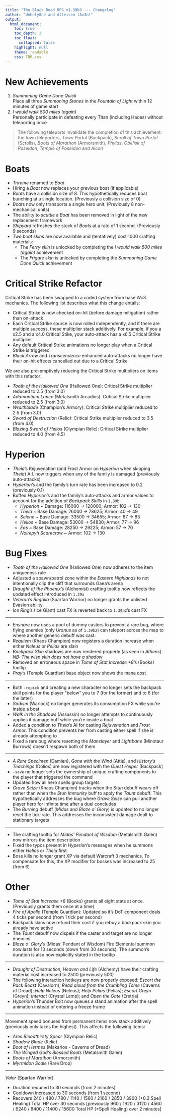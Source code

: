 ```yaml
---
title: "The Black Road RPG v1.39b3 --- Changelog"
author: "Unholy0ne and Alteisen (Av3n)"
output: 
  html_document: 
    toc: true
    toc_depth: 2
    toc_float:
      collapsed: false
    highlight: null
    theme: readable
    css: TBR.css
---
```


# New Achievements

1. *Summoning Game Done Quick*<br>Place all three *Summoning Stones* in the *Fountain of Light* within 12 minutes of game start
2. *I would walk 500 miles (again)*<br>Personally participate in defeating every Titan (including Hades) without teleporting once

> The following teleports invalidate the completion of this achievement: the town teleporters, *Town Portal* (Backpack), *Scroll of Town Portal* (Scrolls), *Boots of Marathon* (Armorsmith), *Phylas*, *Obelisk of Poseidon*, *Temple of Poseidon* and *Alcon*


# Boats

- *Trireme* renamed to *Boat*
- Hiring a *Boat* now replaces your previous boat (if applicable)
- *Boat*s have a collision size of 8. This hypothetically reduces boat bunching at a single location. (Previously a collision size of 0)
- *Boat*s now only transports a single hero unit. (Previously 8 non-mechanical units)
- The ability to *scuttle* a *Boat* has been removed in light of the new replacement framework
- *Shipyard* refreshes the stock of *Boats* at a rate of 1 second. (Previously 9 seconds)
- *Two boat skins* are now available and (tentatively) cost 1000 crafting materials:
  + The *Ferry skin* is unlocked by completing the *I would walk 500 miles (again)* achievement
  + The *Frigate skin* is unlocked by completing the *Summoning Game Done Quick* achievement
  
# Critical Strike Refactor
Critical Strike has been swapped to a coded system from base Wc3 mechanics. The following list describes what this change entails: 

- Critical Strike is now checked on-hit (before damage mitigation) rather than on-attack
- Each Critical Strike source is now rolled independently, and if there are multiple success, these multiplier stack additively. For example, if you a x2.5 and a x4.0 Critical Stike, your auto-attack has a x6.5 Critical Strike multiplier
- Any default Critical Strike animations no longer play when a Critical Strike is triggered
- *Black Arrow* and *Transcendence* enhanced auto-attacks no longer have their on-hit effects cancelled out due to a Critical Strike

We are also pre-emptively reducing the Critical Strike multipliers on items with this refactor:

- *Tooth of the Hallowed One* (Hallowed One): Critical Strike multiplier reduced to 2.5 (from 3.0)
- *Adamantium Lance* (Metalsmith Arcadios): Critical Strike multiplier reduced to 2.5 (from 3.0)
- *Wraithblade* (Champion's Armory): Critical Strike multiplier reduced to 2.5 (from 3.0)
- *Sword of Destruction* (Relic): Critical Strike multiplier reduced to 3.5 (from 4.0)
- *Blazing Sword of Helios* (Olympian Relic): Critical Strike multiplier reduced to 4.0 (from 4.5)
  
# Hyperion
  
- *Theia*'s Rejuvenation (and Frost Armor on *Hyperion* when skipping *Theia*) A.I. now triggers when any of the family is damaged (previously auto-attacks)
- *Hyperion*'s and the family's turn rate has been increased to 0.2 (previously 0.1)
- Buffed *Hyperion*'s and the family's auto-attacks and armor values to account for the addition of *Backpack Skills* in `1.39b`:
  + *Hyperion* ~ Damage: 116000 → 120000; Armor: 102 → 130
  + *Theia* ~ Base Damage: 76000 → 78625; Armor: 40 → 49
  + *Selene* ~ Base Damage: 33500 → 34655; Armor: 67 → 83
  + *Helios* ~ Base Damage: 53000 → 54830; Armor: 77 → 96
  + *Eos* ~ Base Damage: 28250 → 29225; Armor: 57 → 70
  + *Noirepyh Scarecrow* ~ Armor: 102 → 130

# Bug Fixes

- *Tooth of the Hallowed One* (Hallowed One) now adheres to the item uniqueness rule
- Adjusted a spawn/patrol zone within the *Eastern Highlands* to not intentionally clip the cliff that surrounds Gaea's arena
- *Draught of the Phoenix*'s (Alchemist) crafting tooltip now reflects the updated effect introduced in `1.39a`
- *Veteran's Regalia* (Spartan Warrior) no longer grants the unlisted Evasion ability
- *Ice Ring*'s (Ice Giant) cast FX is reverted back to `1.39a2`'s cast FX

---

- *Ensnare* now uses a pool of dummy casters to prevent a rare bug, where flying enemies (only *Uranus* as of `1.39b2`) can teleport across the map to where another generic debuff was cast. 
- *Requiem* (Khaos Champion) now registers a duration increase when either *Neleus* or *Pelias* are slain
- *Backpack Skin* shadows are now rendered properly (as seen in *Athens*). *NB: The wisp skin does not have a shadow*
- Removed an erroneous space in *Tome of Stat Increase +8*'s (Books) tooltip
- *Pray*'s (Temple Guardian) base object now shows the mana cost

---

- Both `-repick` and creating a new character no longer sets the backpack skill points for the player "below" you to 7 (for the former) and to 6 (for the latter)
- *Sadism* (Warlock) no longer generates its consumption FX while you're inside a boat
- *Walk in the Shadows* (Assassin) no longer attempts to continuously applies it damage buff while you're inside a boat
- Added a condition to *Theia*'s AI for casting *Rejuvenation* and *Frost Armor*. This condition prevents her from casting either spell if she is already attempting to
- Fixed a rare bug where resetting the *Manslayer* and *Lightbane* (Minotaur Burrows) doesn't respawn both of them

---

- *A Rare Specimen* (Damien), *Gone with the Wind* (Attis), and *History's Teachings* (Dolios) are now registered with the *Quest Helper* (Backpack)
- `-save` no longer sets the ownership of unique crafting components to the player that triggered the command
- Updated how all hero spells group targets
- *Grave Seize* (Khaos Champion) tracks when the *Stun* debuff wears off rather than when the *Stun Immunity* buff to apply the *Taunt* debuff. This hypothetically addresses the bug where *Grave Seize* can pull another player hero for infinite time after a duel concludes
- The *Burning* debuff (*Midas* and *Blaze o' Glory*) is updated to no longer reset the tick-rate. This addresses the inconsistent damage dealt to stationary targets

---

- The crafting tooltip for *Midas' Pendant of Wisdom* (Metalsmith Galen) now mirrors the item description
- Fixed the typos present in *Hyperion*'s messages when he summons either *Helios* or *Theia* first
- Boss kills no longer grant XP via default Warcraft 3 mechanics. To compensate for this, the XP modifier for bosses was increased to 25 (from 6)

# Other

- *Tome of Stat Increase +8* (Books) grants all eight stats at once. (Previously grants them once at a time)
- *Fire of Apollo* (Temple Guardian): Updated so it's DoT component deals 4 ticks per second (from 1 tick per second)
- Backpack skins now refund their cost if you rebuy a backpack skin you already have active
- The *Taunt* debuff now dispels if the caster and target are no longer enemies
- *Blaze o' Glory*'s (Midas' Pendant of Wisdom) Fire Elemental summon now lasts for 10 seconds (down from 30 seconds). The summon's duration is also now explicitly stated in the tooltip

---

- *Draught of Destruction, Heaven and Life* (Alchemy) have their crafting material cost increased to 2500 (previously 500)
- The following interaction hotkeys are now properly exposed: *Escort the Pack Beast* (Cavalorn); *Read aloud from the Crumbling Tome* (Caverns of Dread); *Help Neleus* (Neleus); *Help Pelias* (Pelias); *Escort Greyn* (Greyn); *Interact* (Crystal Lamp); and *Open the Gate* (Eretria)
- *Hyperion*'s Thunder Bolt now queues a stand animation after the spell animation instead of entering a freeze frame

---

Movement speed bonuses from permanent items now stack additively (previously only takes the highest). This affects the following items:

- *Ares Bloodthirsty Spear* (Olympian Relic)
- *Shadow Blade* (Relic)
- *Boot of Hermes* (Makarios - Caverns of Dread)
- *The Winged God's Blessed Boots* (Metalsmith Galen)
- *Boots of Marathon* (Armorsmith)
- *Myrmidon Scale* (Rare Drop)

---

*Valor* (Spartan Warrior)

- Duration reduced to 30 seconds (from 2 minutes)
- Cooldown increased to 30 seconds (from 1 second)
- Recovers 240 / 480 / 780 / 1140 / 1560 / 2100 / 2850 / 3900 (+0.3 Spell Healing) Total HP over 30 seconds [previously 960 / 1920 / 3120 / 4560 / 6240 / 8400 / 11400 / 15600 Total HP (+Spell Healing) over 2 minutes]
